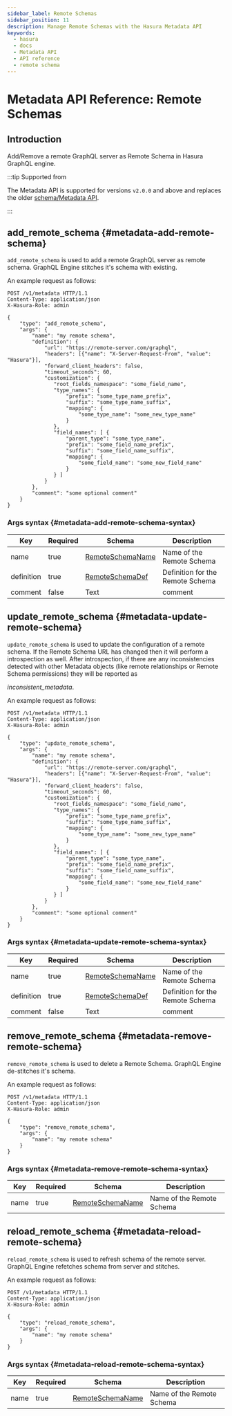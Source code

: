 ```yaml
---
sidebar_label: Remote Schemas
sidebar_position: 11
description: Manage Remote Schemas with the Hasura Metadata API
keywords:
  - hasura
  - docs
  - Metadata API
  - API reference
  - remote schema
---
```


# Metadata API Reference: Remote Schemas

## Introduction

Add/Remove a remote GraphQL server as Remote Schema in Hasura GraphQL
engine.

:::tip Supported from

The Metadata API is supported for versions `v2.0.0` and above and
replaces the older [schema/Metadata API](/api-reference/schema-metadata-api/index.mdx).

:::

## add_remote_schema {#metadata-add-remote-schema}

`add_remote_schema` is used to add a remote GraphQL server as remote
schema. GraphQL Engine stitches it's schema with existing.

An example request as follows:

```http
POST /v1/metadata HTTP/1.1
Content-Type: application/json
X-Hasura-Role: admin

{
    "type": "add_remote_schema",
    "args": {
        "name": "my remote schema",
        "definition": {
            "url": "https://remote-server.com/graphql",
            "headers": [{"name": "X-Server-Request-From", "value": "Hasura"}],
            "forward_client_headers": false,
            "timeout_seconds": 60,
            "customization": {
               "root_fields_namespace": "some_field_name",
               "type_names": {
                   "prefix": "some_type_name_prefix",
                   "suffix": "some_type_name_suffix",
                   "mapping": {
                       "some_type_name": "some_new_type_name"
                   }
               },
               "field_names": [ {
                   "parent_type": "some_type_name",
                   "prefix": "some_field_name_prefix",
                   "suffix": "some_field_name_suffix",
                   "mapping": {
                       "some_field_name": "some_new_field_name"
                   }
               } ]
            }
        },
        "comment": "some optional comment"
    }
}
```

### Args syntax {#metadata-add-remote-schema-syntax}

| Key        | Required | Schema                                                              | Description                      |
| ---------- | -------- | ------------------------------------------------------------------- | -------------------------------- |
| name       | true     | [RemoteSchemaName](/api-reference/syntax-defs.mdx#remoteschemaname) | Name of the Remote Schema        |
| definition | true     | [RemoteSchemaDef](/api-reference/syntax-defs.mdx#remoteschemadef)   | Definition for the Remote Schema |
| comment    | false    | Text                                                                | comment                          |

## update_remote_schema {#metadata-update-remote-schema}

`update_remote_schema` is used to update the configuration of a remote
schema. If the Remote Schema URL has changed then it will perform a
introspection as well. After introspection, if there are any
inconsistencies detected with other Metadata objects (like remote
relationships or Remote Schema permissions) they will be reported as

<em>inconsistent_metadata</em>.

An example request as follows:

```http
POST /v1/metadata HTTP/1.1
Content-Type: application/json
X-Hasura-Role: admin

{
    "type": "update_remote_schema",
    "args": {
        "name": "my remote schema",
        "definition": {
            "url": "https://remote-server.com/graphql",
            "headers": [{"name": "X-Server-Request-From", "value": "Hasura"}],
            "forward_client_headers": false,
            "timeout_seconds": 60,
            "customization": {
               "root_fields_namespace": "some_field_name",
               "type_names": {
                   "prefix": "some_type_name_prefix",
                   "suffix": "some_type_name_suffix",
                   "mapping": {
                       "some_type_name": "some_new_type_name"
                   }
               },
               "field_names": [ {
                   "parent_type": "some_type_name",
                   "prefix": "some_field_name_prefix",
                   "suffix": "some_field_name_suffix",
                   "mapping": {
                       "some_field_name": "some_new_field_name"
                   }
               } ]
            }
        },
        "comment": "some optional comment"
    }
}
```

### Args syntax {#metadata-update-remote-schema-syntax}

| Key        | Required | Schema                                                              | Description                      |
| ---------- | -------- | ------------------------------------------------------------------- | -------------------------------- |
| name       | true     | [RemoteSchemaName](/api-reference/syntax-defs.mdx#remoteschemaname) | Name of the Remote Schema        |
| definition | true     | [RemoteSchemaDef](/api-reference/syntax-defs.mdx#remoteschemadef)   | Definition for the Remote Schema |
| comment    | false    | Text                                                                | comment                          |

## remove_remote_schema {#metadata-remove-remote-schema}

`remove_remote_schema` is used to delete a Remote Schema. GraphQL Engine
de-stitches it's schema.

An example request as follows:

```http
POST /v1/metadata HTTP/1.1
Content-Type: application/json
X-Hasura-Role: admin

{
    "type": "remove_remote_schema",
    "args": {
        "name": "my remote schema"
    }
}
```

### Args syntax {#metadata-remove-remote-schema-syntax}

| Key  | Required | Schema                                                              | Description               |
| ---- | -------- | ------------------------------------------------------------------- | ------------------------- |
| name | true     | [RemoteSchemaName](/api-reference/syntax-defs.mdx#remoteschemaname) | Name of the Remote Schema |

## reload_remote_schema {#metadata-reload-remote-schema}

`reload_remote_schema` is used to refresh schema of the remote server.
GraphQL Engine refetches schema from server and stitches.

An example request as follows:

```http
POST /v1/metadata HTTP/1.1
Content-Type: application/json
X-Hasura-Role: admin

{
    "type": "reload_remote_schema",
    "args": {
        "name": "my remote schema"
    }
}
```

### Args syntax {#metadata-reload-remote-schema-syntax}

| Key  | Required | Schema                                                              | Description               |
| ---- | -------- | ------------------------------------------------------------------- | ------------------------- |
| name | true     | [RemoteSchemaName](/api-reference/syntax-defs.mdx#remoteschemaname) | Name of the Remote Schema |
